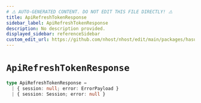 ```yaml
---
# ⚠️ AUTO-GENERATED CONTENT. DO NOT EDIT THIS FILE DIRECTLY! ⚠️
title: ApiRefreshTokenResponse
sidebar_label: ApiRefreshTokenResponse
description: No description provided.
displayed_sidebar: referenceSidebar
custom_edit_url: https://github.com/nhost/nhost/edit/main/packages/hasura-auth-js/src/utils/types.ts#L146
---
```


# `ApiRefreshTokenResponse`

```ts
type ApiRefreshTokenResponse =
  | { session: null; error: ErrorPayload }
  | { session: Session; error: null }
```
